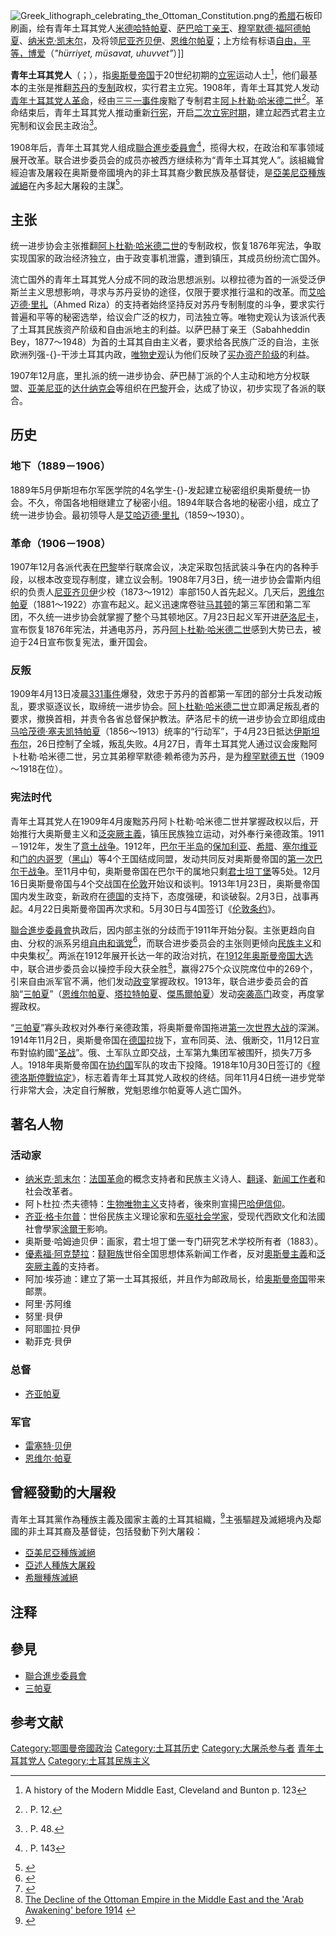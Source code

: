 {{noteTA
|1 = zh-cn:奥斯曼帝国;zh-tw:鄂圖曼帝國;zh-hk:鄂圖曼帝國;
}}

[[File:Greek_lithograph_celebrating_the_Ottoman_Constitution.png|thumb]]的[[希腊|希腊]]石板印刷画，绘有青年土耳其党人[[米德哈特帕夏|米德哈特帕夏]]、[[萨巴哈丁亲王|萨巴哈丁亲王]]、[[穆罕默德·福阿德帕夏|穆罕默德·福阿德帕夏]]、[[纳米克·凯末尔|纳米克·凯末尔]]，及将领[[艾哈迈德·尼亚齐贝伊|尼亚齐贝伊]]、[[恩维尔帕夏|恩维尔帕夏]]；上方绘有标语[[自由，平等，博爱|自由，平等，博爱]]（''"hürriyet, müsavat, uhuvvet"''）]]

'''青年土耳其党人'''（{{lang-ota|ژون تورکلر}}；{{lang-tr|Jön Türkler}}{{NoteTag|来自法语{{lang|fr|Jeunes Turcs}}。}}），指[[奥斯曼帝国|奥斯曼帝国]]于20世纪初期的[[君主立宪制|立宪]]运动人士<ref>A history of the Modern Middle East, Cleveland and Bunton p. 123</ref>，他们最基本的主张是推翻[[奥斯曼帝国苏丹|苏丹]]的[[君主专制|专制]]政权，实行君主立宪。1908年，青年土耳其党人发动[[青年土耳其党人革命|青年土耳其党人革命]]，经由[[三三一事件|三三一事件]]废黜了专制君主[[阿卜杜勒·哈米德二世|阿卜杜勒·哈米德二世]]<ref>{{Citation | last = Hanioğlu | first = M. Şükrü  | title = The Political Ideas of the Young Turks}}. P. 12.</ref>。革命结束后，青年土耳其党人推动重新[[1876年奥斯曼帝国宪法|行宪]]，开启[[二次立宪时期|二次立宪时期]]，建立起西式君主立宪制和议会民主政治<ref>{{Citation | last = Akçam | first = Taner | year = 2006 | title = A Shameful Act: The Armenian Genocide and the Question of Turkish Responsibility}}. P. 48.</ref>。

1908年后，青年土耳其党人组成[[聯合進步委員會|聯合進步委員會]]<ref>{{Citation | last = Balakian | first = Peter |authorlink = Peter Balakian | year = 2003 | title = The Burning Tigris: the Armenian Genocide and America’s response}}. P. 143</ref>，揽得大权，在政治和军事领域展开改革。联合进步委员会的成员亦被西方继续称为“青年土耳其党人”。該組織曾經迫害及屠殺在奥斯曼帝國境內的非土耳其裔少數民族及基督徒，是[[亞美尼亞種族滅絕|亞美尼亞種族滅絕]]在內多起大屠殺的主謀<ref name="天下">{{cite web |title=為什麼德國要承認亞美尼亞種族屠殺？ |url=https://www.cw.com.tw/article/5076672 |publisher=天下雜誌 |accessdate=2021-05-15}}</ref>。

== 主张 ==
统一进步协会主张推翻[[阿卜杜勒·哈米德二世|阿卜杜勒·哈米德二世]]的专制政权，恢复1876年宪法，争取实现国家的政治经济独立，由于政变事机泄露，遭到镇压，其成员纷纷流亡国外。

流亡国外的青年土耳其党人分成不同的政治思想派别。以穆拉德为首的一派受泛伊斯兰主义思想影响，寻求与苏丹妥协的途径，仅限于要求推行温和的改革。而[[艾哈迈德·里扎|艾哈迈德·里扎]]（Ahmed Riza）的支持者始终坚持反对苏丹专制制度的斗争，要求实行普遍和平等的秘密选举，给议会广泛的权力，司法独立等。唯物史观认为该派代表了土耳其民族资产阶级和自由派地主的利益。以萨巴赫丁亲王（Sabahheddin Bey，1877～1948）为首的土耳其自由主义者，要求给各民族广泛的自治，主张欧洲列强-{}-干涉土耳其内政，[[唯物史观|唯物史观]]认为他们反映了[[买办资产阶级|买办资产阶级]]的利益。

1907年12月底，里扎派的统一进步协会、萨巴赫丁派的个人主动和地方分权联盟、[[亚美尼亚|亚美尼亚]]的[[达什纳克会|达什纳克会]]等组织在[[巴黎|巴黎]]开会，达成了协议，初步实现了各派的联合。

== 历史 ==
=== 地下（1889－1906） ===
1889年5月伊斯坦布尔军医学院的4名学生-{}-发起建立秘密组织奥斯曼统一协会。不久，帝国各地相继建立了秘密小组。1894年联合各地的秘密小组，成立了统一进步协会。最初领导人是[[艾哈迈德·里扎|艾哈迈德·里扎]]（1859～1930）。

=== 革命（1906－1908） ===
{{参见|青年土耳其党人革命}}
1907年12月各派代表在[[巴黎|巴黎]]举行联席会议，决定采取包括武装斗争在内的各种手段，以根本改变现存制度，建立议会制。1908年7月3日，统一进步协会雷斯内组织的负责人[[尼亚齐贝伊|尼亚齐贝伊]]少校（1873～1912）率部150人首先起义。几天后，[[恩维尔帕夏|恩维尔帕夏]]（1881～1922）亦宣布起义。起义迅速席卷驻[[马其顿|马其顿]]的第三军团和第二军团，不久统一进步协会就掌握了整个马其顿地区。7月23日起义军开进[[萨洛尼卡|萨洛尼卡]]，宣布恢复1876年宪法，并通电苏丹，苏丹[[阿卜杜勒·哈米德二世|阿卜杜勒·哈米德二世]]感到大势已去，被迫于24日宣布恢复宪法，重开国会。

=== 反叛 ===
1909年4月13日凌晨[[331事件|331事件]]爆發，效忠于苏丹的首都第一军团的部分士兵发动叛乱，要求驱逐议长，取缔统一进步协会。[[阿卜杜勒·哈米德二世|阿卜杜勒·哈米德二世]]立即满足叛乱者的要求，撤换首相，并责令各省总督保护教法。萨洛尼卡的统一进步协会立即组成由[[马哈茂德·塞夫凯特帕夏|马哈茂德·塞夫凯特帕夏]]（1856～1913）统率的“行动军”，于4月23日抵达[[伊斯坦布尔|伊斯坦布尔]]，26日控制了全城，叛乱失败。4月27日，青年土耳其党人通过议会废黜阿卜杜勒·哈米德二世，另立其弟穆罕默德·赖希德为苏丹，是为[[穆罕默德五世_(奥斯曼帝国)|穆罕默德五世]]（1909～1918在位）。

=== 宪法时代 ===
青年土耳其党人在1909年4月废黜苏丹阿卜杜勒·哈米德二世并掌握政权以后，开始推行大奥斯曼主义和[[泛突厥主義|泛突厥主義]]，镇压民族独立运动，对外奉行亲德政策。1911－1912年，发生了[[意土战争|意土战争]]。1912年，[[巴尔干半岛|巴尔干半岛]]的[[保加利亚|保加利亚]]、[[希腊|希腊]]、[[塞尔维亚|塞尔维亚]]和[[门的内哥罗|门的内哥罗]]（[[黑山|黑山]]）等4个王国结成同盟，发动共同反对奥斯曼帝国的[[第一次巴尔干战争|第一次巴尔干战争]]。至11月中旬，奥斯曼帝国在巴尔干的属地只剩[[君士坦丁堡|君士坦丁堡]]等5处。12月16日奥斯曼帝国与4个交战国在[[伦敦|伦敦]]开始议和谈判。1913年1月23日，奥斯曼帝国国内发生政变，新政府在[[德国|德国]]的支持下，态度强硬，和谈破裂。2月3日，战事再起。4月22日奥斯曼帝国再次求和。5月30日与4国签订《[[伦敦条约|伦敦条约]]》。

[[聯合進步委員會|聯合進步委員會]]执政后，因内部主张的分歧而于1911年开始分裂。主张更趋向自由、分权的派系另组[[自由和谐党|自由和谐党]]<ref name=1912ss>{{cite web|last= Alkan|first= Mehmet Öznur|title= Osmanlı'dan Günümüze Türkiye'de Seçimlerin Kısa Tarihi|url= http://arsiv.setav.org/ups/dosya/10342.pdf|format= PDF|publisher= Setav|accessdate= 14 April 2013|page= 50|date= May 1999|deadurl= yes|archiveurl= https://web.archive.org/web/20130512075120/http://arsiv.setav.org/ups/dosya/10342.pdf|archivedate= May 12, 2013|df= mdy-all}}</ref>，而联合进步委员会的主张则更倾向[[民族主义|民族主义]]和中央集权<ref name="Wilson1990">{{cite book|last=Wilson|first=Mary Christina|title=King Abdullah, Britain and the Making of Jordan|url=https://books.google.com/books?id=yUGYsBRpqPkC&pg=PA19|date=28 June 1990|publisher=Cambridge University Press|isbn=978-0-521-39987-6|page=19|access-date=2019-08-16|archive-date=2016-05-03|archive-url=https://web.archive.org/web/20160503232838/https://books.google.com/books?id=yUGYsBRpqPkC&pg=PA19|dead-url=no}}</ref>。两派在1912年展开长达一年的政治对抗，在[[1912年奥斯曼帝国大选|1912年奥斯曼帝国大选]]中，联合进步委员会以操控手段大获全胜<ref name=AA>[http://fds.oup.com/www.oup.co.uk/pdf/0-19-928737-6.pdf The Decline of the Ottoman Empire in the Middle East and the 'Arab Awakening' before 1914] {{webarchive|url=https://web.archive.org/web/20120915162427/http://fds.oup.com/www.oup.co.uk/pdf/0-19-928737-6.pdf |date=2012-09-15 }}</ref>，赢得275个众议院席位中的269个，引来自由派军官不满，他们发动[[1912年奥斯曼帝国政变|政变]]掌握政权。1913年，联合进步委员会的首脑“[[三帕夏|三帕夏]]”（[[恩维尔帕夏|恩维尔帕夏]]、[[穆罕默德·塔拉特帕夏|塔拉特帕夏]]、[[傑馬爾帕夏|傑馬爾帕夏]]）发动[[突袭高门|突袭高门]]政变，再度掌握政权。

“[[三帕夏|三帕夏]]”寡头政权对外奉行亲德政策，将奥斯曼帝国拖进[[第一次世界大战|第一次世界大战]]的深渊。1914年11月2日，奥斯曼帝国在[[德国|德国]]拉拢下，宣布同英、法、俄断交，11月12日宣布對協約國“[[圣战|圣战]]”。俄、土军队立即交战，土军第九集团军被围歼，损失7万多人。1918年奥斯曼帝国在[[协约国|协约国]]军队的攻击下投降。1918年10月30日签订的《[[穆德洛斯停戰協定|穆德洛斯停戰協定]]》，标志着青年土耳其党人政权的终结。同年11月4日统一进步党举行非常大会，决定自行解散，党魁恩维尔帕夏等人逃亡国外。

== 著名人物 ==
=== 活动家 ===
* [[纳米克·凯末尔|纳米克·凯末尔]]：[[法国革命|法国革命]]的概念支持者和民族主义诗人、[[翻译|翻译]]、[[新闻工作者|新闻工作者]]和社会改革者。
* 阿卜杜拉·杰夫德特：[[生物唯物主义|生物唯物主义]]支持者，後來則宣揚[[巴哈伊信仰|巴哈伊信仰]]。
*[[齐亚·格卡尔普|齐亚·格卡尔普]]：世俗民族主义理论家和[[先驱社会学家|先驱社会学家]]，受现代西欧文化和法國社會學家[[涂爾干|涂爾干]]影响。
* 奥斯曼·哈姆迪贝伊：画家，君士坦丁堡一专门研究艺术学校所有者（1883）。
* [[優素福·阿克楚拉|優素福·阿克楚拉]]：[[韃靼族|韃靼族]]世俗全国思想体系新闻工作者，反对[[奧斯曼主義|奧斯曼主義]]和[[泛突厥主義|泛突厥主義]]的支持者。
* 阿加·埃芬迪：建立了第一土耳其报纸，并且作为邮政局长，给[[奥斯曼帝国|奥斯曼帝国]]带来邮票。
* 阿里·苏阿维
* 努里·貝伊
* 阿耶圖拉·貝伊
* 勒菲克·貝伊

=== 总督 ===
* [[齐亚帕夏|齐亚帕夏]]

=== 军官 ===
* [[雷塞特·贝伊|雷塞特·贝伊]]
* [[恩维尔·帕夏|恩维尔·帕夏]]

== 曾經發動的大屠殺 ==
青年土耳其黨作為種族主義及國家主義的土耳其組織，<ref>{{cite news |title=亞美尼亞大屠殺逾百年爭議 歷史緣由一次看 |url=https://www.cna.com.tw/news/firstnews/201910300327.aspx |accessdate=2021-05-15 |work=中央通訊社 |date=2019-11-07}}</ref>主張驅趕及滅絕境內及鄰國的非土耳其裔及基督徒，包括發動下列大屠殺：
* [[亞美尼亞種族滅絕|亞美尼亞種族滅絕]]
* [[亞述人種族大屠殺|亞述人種族大屠殺]]
* [[希臘種族滅絕|希臘種族滅絕]]

== 注释 ==
{{NoteFoot}}

== 參見 ==
* [[聯合進步委員會|聯合進步委員會]]
* [[三帕夏|三帕夏]]

== 参考文献 ==
{{Reflist}}

[[Category:鄂圖曼帝國政治|Category:鄂圖曼帝國政治]]
[[Category:土耳其历史|Category:土耳其历史]]
[[Category:大屠杀参与者|Category:大屠杀参与者]]
[[Category:青年土耳其党人|]]
[[Category:土耳其民族主义|Category:土耳其民族主义]]